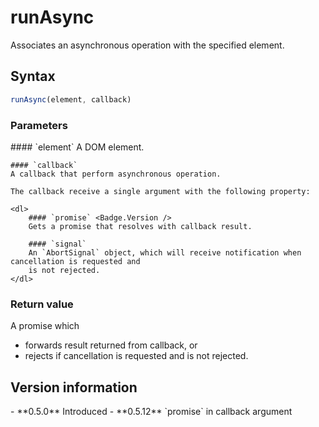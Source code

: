 <Module name="zeta-dom" />

# runAsync

Associates an asynchronous operation with the specified element.

## Syntax

```javascript
runAsync(element, callback)
```

<ImportHint
    name="runAsync"
    module="zeta-dom/domLock"
    global="zeta.dom.runAsync"
/>

### Parameters

<dl>
    #### `element`
    A DOM element.

    #### `callback`
    A callback that perform asynchronous operation.

    The callback receive a single argument with the following property:

    <dl>
        #### `promise` <Badge.Version />
        Gets a promise that resolves with callback result.

        #### `signal`
        An `AbortSignal` object, which will receive notification when cancellation is requested and
        is not rejected.
    </dl>

</dl>

### Return value

A promise which
- forwards result returned from callback, or
- rejects if cancellation is requested and is not rejected.

## Version information

<VersionTimeline module="zeta-dom">
- **0.5.0** Introduced
- **0.5.12** `promise` in callback argument
</VersionTimeline>

